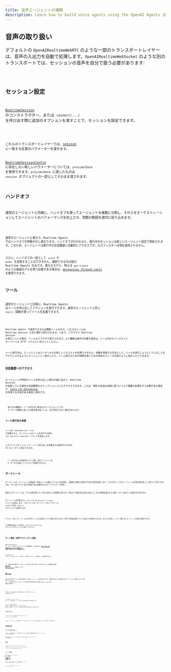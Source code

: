 ```yaml
---
title: 音声エージェントの構築
description: Learn how to build voice agents using the OpenAI Agents SDK, what features are available, how to architecture your application, and more.
---
```



## 音声の取り扱い

デフォルトの `OpenAIRealtimeWebRTC` のような一部のトランスポートレイヤーは、音声の入出力を自動で処理します。`OpenAIRealtimeWebSocket` のような別のトランスポートでは、セッションの音声を自分で扱う必要があります:

<Code lang="typescript" code={handleAudioExample} />

## セッション設定

[`RealtimeSession`](/openai-agents-js/openai/agents-realtime/classes/realtimesession/) のコンストラクター、または `connect(...)` を呼び出す際に追加のオプションを渡すことで、セッションを設定できます。

<Code lang="typescript" code={configureSessionExample} />

これらのトランスポートレイヤーでは、[session](https://platform.openai.com/docs/api-reference/realtime-client-events/session/update) に一致する任意のパラメーターを渡せます。

[RealtimeSessionConfig](/openai-agents-js/openai/agents-realtime/type-aliases/realtimesessionconfig/) に存在しない新しいパラメーターについては、`providerData` を使用できます。`providerData` に渡したものは `session` オブジェクトの一部としてそのまま渡されます。

## ハンドオフ

通常のエージェントと同様に、ハンドオフを使ってエージェントを複数に分割し、それらをオーケストレーションしてエージェントのパフォーマンスを向上させ、問題の範囲を適切に絞り込めます。

<Code lang="typescript" code={multiAgentsExample} />

通常のエージェントと異なり、Realtime Agents ではハンドオフの挙動が少し異なります。ハンドオフが行われると、進行中のセッションは新しいエージェント設定で更新されます。このため、エージェントは進行中の会話履歴に自動的にアクセスでき、入力フィルターは現在適用されません。

さらに、ハンドオフの一部として `voice` や `model` を変更することはできません。接続できるのは他の Realtime Agents のみです。異なるモデル、例えば `gpt-5-mini` のような推論モデルを使う必要がある場合は、[delegation through tools](#delegation-through-tools) を使用できます。

## ツール

通常のエージェントと同様に、Realtime Agents はツールを呼び出してアクションを実行できます。通常のエージェントと同じ `tool()` 関数を使ってツールを定義できます。

<Code lang="typescript" code={defineToolExample} />

Realtime Agents で使用できるのは関数ツールのみで、これらのツールは Realtime Session と同じ場所で実行されます。つまり、ブラウザで Realtime Session を実行している場合、ツールもブラウザで実行されます。より機微な操作が必要な場合は、ツール内からバックエンド サーバーへの HTTP リクエストを行ってください。

ツール実行中は、エージェントはユーザーからの新しいリクエストを処理できません。体験を改善する方法として、ツールを実行しようとしていることをアナウンスするようにエージェントへ指示したり、ツール実行のための時間を稼ぐための特定のフレーズを話すように指示したりできます。

### 会話履歴へのアクセス

エージェントが特定のツールを呼び出した際の引数に加えて、Realtime Session が追跡している現在の会話履歴のスナップショットにもアクセスできます。これは、現在の会話の状態に基づいてより複雑な処理を行う必要がある場合や、[tools for delegation](#delegation-through-tools) を利用する予定がある場合に便利です。

<Code lang="typescript" code={toolHistoryExample} />

<Aside type="note">
  渡される履歴は、ツール呼び出し時点のスナップショットです。
  ユーザーが最後に話した内容の書き起こしは、まだ利用できない場合があります。
</Aside>

### ツール実行前の承認

ツールを `needsApproval: true` で定義すると、エージェントはツールを実行する前に `tool_approval_requested` イベントを送出します。

このイベントをリッスンして、ツール呼び出しを承認または拒否するための UI をユーザーに表示できます。

<Code lang="typescript" code={toolApprovalEventExample} />

<Aside type="note">
  ツール呼び出しの承認を待っている間、音声エージェントは
  ユーザーからの新しいリクエストを処理できません。
</Aside>

## ガードレール

ガードレールは、エージェントの発話が一連のルールに違反していないかを監視し、違反時に即座に応答を打ち切る手段を提供します。これらのチェックはエージェントの応答の書き起こしに基づいて実行されるため、モデルのテキスト出力が有効である必要があります（デフォルトで有効）。

提供したガードレールは、モデル応答が返ってくるのと並行して非同期に実行され、例えば「特定の禁止語を言及した」などの事前定義された分類トリガーに基づいて応答を打ち切れます。

ガードレールが作動すると、セッションは `guardrail_tripped` イベントを送出します。このイベントは、ガードレールをトリガーした `itemId` を含む `details` オブジェクトも提供します。

<Code lang="typescript" code={guardrailsExample} />

デフォルトでは、ガードレールは100文字ごと、または応答テキストの末尾で実行されます。音声での発話は通常テキスト生成よりも時間がかかるため、ほとんどの場合、ユーザーが聞く前にガードレールが違反を検知できます。

この挙動を変更したい場合は、`outputGuardrailSettings` オブジェクトをセッションに渡してください。

<Code lang="typescript" code={guardrailSettingsExample} />

## ターン検出／音声アクティビティ検出

Realtime Session は、ユーザーが話しているタイミングを自動検出し、組み込みの [Realtime API の音声アクティビティ検出モード](https://platform.openai.com/docs/guides/realtime-vad) を使って新しいターンを開始します。

`turnDetection` オブジェクトをセッションに渡して、音声アクティビティ検出モードを変更できます。

<Code lang="typescript" code={turnDetectionExample} />

ターン検出の設定を調整すると、望ましくない割り込みの校正や無音への対処に役立ちます。各種設定の詳細は [Realtime API ドキュメント](https://platform.openai.com/docs/guides/realtime-vad) を参照してください

## 割り込み

組み込みの音声アクティビティ検出を使用している場合、エージェントの発話に被せて話すと、自動的に検出され、発話内容に基づいてコンテキストが更新されます。同時に `audio_interrupted` イベントも送出されます。これは、すべての音声再生を即座に停止する用途に使えます（WebSocket 接続にのみ適用）。

<Code lang="typescript" code={audioInterruptedExample} />

UI に「停止」ボタンを用意するなど手動で割り込みたい場合は、`interrupt()` を手動で呼び出せます:

<Code lang="typescript" code={sessionInterruptExample} />

どちらの場合でも、Realtime Session はエージェントの生成を中断し、ユーザーに話した内容の知識を切り詰め、履歴を更新します。

エージェントへの接続に WebRTC を使用している場合は、音声出力もクリアされます。WebSocket を使用している場合は、キューに入っている音声の再生を停止する処理を自分で行う必要があります。

## テキスト入力

エージェントにテキスト入力を送るには、`RealtimeSession` の `sendMessage` メソッドを使います。

これは、ユーザーがエージェントと複数のモダリティでやり取りできるようにしたい場合や、会話に追加のコンテキストを提供したい場合に便利です。

<Code lang="typescript" code={sendMessageExample} />

## 会話履歴の管理

`RealtimeSession` は `history` プロパティで会話履歴を自動管理します:

これを使って、顧客に履歴を表示したり、追加の処理を行ったりできます。会話の進行中は履歴が継続的に変化するため、`history_updated` イベントをリッスンできます。

履歴を変更したい場合（メッセージを完全に削除したり、書き起こしを更新したり）には、`updateHistory` メソッドを使用します。

<Code lang="typescript" code={updateHistoryExample} />

### 制限事項

1. 現時点では、関数ツールの呼び出しを後から更新・変更することはできません
2. 履歴のテキスト出力には、書き起こしとテキストモダリティが有効である必要があります
3. 割り込みによって切り詰められた応答には書き起こしがありません

## ツールによる委譲

![Delegation through tools](https://cdn.openai.com/API/docs/diagram-speech-to-speech-agent-tools.png)

会話履歴とツール呼び出しを組み合わせることで、より複雑な処理を別のバックエンド エージェントに委譲し、その結果をユーザーに返すことができます。

<Code lang="typescript" code={delegationAgentExample} />

以下のコードは サーバー 上で実行されます。この例では Next.js の server actions を通じて実行します。

<Code lang="typescript" code={serverAgentExample} />
